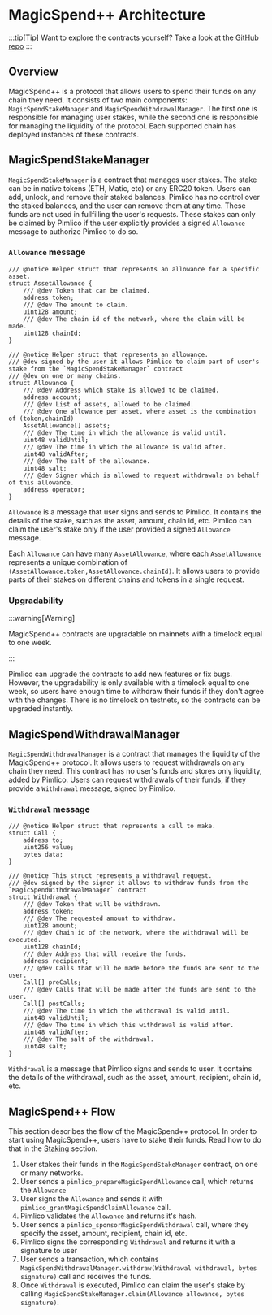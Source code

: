 # MagicSpend++ Architecture

:::tip[Tip]
Want to explore the contracts yourself? Take a look at the [GitHub repo](https://github.com/pimlicolabs/magic-spend)
:::

## Overview

MagicSpend++ is a protocol that allows users to spend their funds on any chain they need. It consists of two main components: `MagicSpendStakeManager` and `MagicSpendWithdrawalManager`. The first one is responsible for managing user stakes, while the second one is responsible for managing the liquidity of the protocol. Each supported chain has deployed instances of these contracts.

## MagicSpendStakeManager

`MagicSpendStakeManager` is a contract that manages user stakes. The stake can be in native tokens (ETH, Matic, etc) or any ERC20 token. Users can add, unlock, and remove their staked balances. Pimlico has no control over the staked balances, and the user can remove them at any time. These funds are not used in fullfilling the user's requests. These stakes can only be claimed by Pimlico if the user explicitly provides a signed `Allowance` message to authorize Pimlico to do so.

### `Allowance` message

```solidity
/// @notice Helper struct that represents an allowance for a specific asset.
struct AssetAllowance {
    /// @dev Token that can be claimed.
    address token;
    /// @dev The amount to claim.
    uint128 amount;
    /// @dev The chain id of the network, where the claim will be made.
    uint128 chainId;
}

/// @notice Helper struct that represents an allowance.
/// @dev signed by the user it allows Pimlico to claim part of user's stake from the `MagicSpendStakeManager` contract
/// @dev on one or many chains.
struct Allowance {
    /// @dev Address which stake is allowed to be claimed.
    address account;
    /// @dev List of assets, allowed to be claimed.
    /// @dev One allowance per asset, where asset is the combination of (token,chainId)
    AssetAllowance[] assets;
    /// @dev The time in which the allowance is valid until.
    uint48 validUntil;
    /// @dev The time in which the allowance is valid after.
    uint48 validAfter;
    /// @dev The salt of the allowance.
    uint48 salt;
    /// @dev Signer which is allowed to request withdrawals on behalf of this allowance.
    address operator;
}
```

`Allowance` is a message that user signs and sends to Pimlico. It contains the details of the stake, such as the asset, amount, chain id, etc. Pimlico can claim the user's stake only if the user provided a signed `Allowance` message.

Each `Allowance` can have many `AssetAllowance`, where each `AssetAllowance` represents a unique combination of `(AssetAllowance.token,AssetAllowance.chainId)`. It allows users to provide parts of their stakes on different chains and tokens in a single request.

### Upgradability

:::warning[Warning]

MagicSpend++ contracts are upgradable on mainnets with a timelock equal to one week.

:::

Pimlico can upgrade the contracts to add new features or fix bugs. However, the upgradability is only available with a timelock equal to one week, so users have enough time to withdraw their funds if they don't agree with the changes. There is no timelock on testnets, so the contracts can be upgraded instantly.

## MagicSpendWithdrawalManager

`MagicSpendWithdrawalManager` is a contract that manages the liquidity of the MagicSpend++ protocol. It allows users to request withdrawals on any chain they need. This contract has no user's funds and stores only liquidity, added by Pimlico. Users can request withdrawals of their funds, if they provide a `Withdrawal` message, signed by Pimlico.

### `Withdrawal` message

```solidity
/// @notice Helper struct that represents a call to make.
struct Call {
    address to;
    uint256 value;
    bytes data;
}

/// @notice This struct represents a withdrawal request.
/// @dev signed by the signer it allows to withdraw funds from the `MagicSpendWithdrawalManager` contract
struct Withdrawal {
    /// @dev Token that will be withdrawn.
    address token;
    /// @dev The requested amount to withdraw.
    uint128 amount;
    /// @dev Chain id of the network, where the withdrawal will be executed.
    uint128 chainId;
    /// @dev Address that will receive the funds.
    address recipient;
    /// @dev Calls that will be made before the funds are sent to the user.
    Call[] preCalls;
    /// @dev Calls that will be made after the funds are sent to the user.
    Call[] postCalls;
    /// @dev The time in which the withdrawal is valid until.
    uint48 validUntil;
    /// @dev The time in which this withdrawal is valid after.
    uint48 validAfter;
    /// @dev The salt of the withdrawal.
    uint48 salt;
}

```

`Withdrawal` is a message that Pimlico signs and sends to user. It contains the details of the withdrawal, such as the asset, amount, recipient, chain id, etc.

## MagicSpend++ Flow

This section describes the flow of the MagicSpend++ protocol. In order to start using MagicSpend++, users have to stake their funds. Read how to do that in the [Staking](/infra/magic-spend/staking) section.

1. User stakes their funds in the `MagicSpendStakeManager` contract, on one or many networks.
2. User sends a `pimlico_prepareMagicSpendAllowance` call, which returns the `Allowance`
3. User signs the `Allowance` and sends it with `pimlico_grantMagicSpendClaimAllowance` call.
4. Pimlico validates the `Allowance` and returns it's hash.
5. User sends a `pimlico_sponsorMagicSpendWithdrawal` call, where they specify the asset, amount, recipient, chain id, etc.
6. Pimlico signs the corresponding `Withdrawal` and returns it with a signature to user
7. User sends a transaction, which contains `MagicSpendWithdrawalManager.withdraw(Withdrawal withdrawal, bytes signature)` call and receives the funds.
8. Once `Withdrawal` is executed, Pimlico can claim the user's stake by calling `MagicSpendStakeManager.claim(Allowance allowance, bytes signature)`.